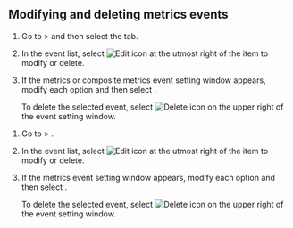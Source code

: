 ## Modifying and deleting metrics events

<Xclude product="npm">

1. Go to <Cmdname sid="event_statistic" className="uitext" /> &gt; <Cmdname sid="event_setting" className="uitext" /> and then select the <Cmdname sid="metrics" className="uitext" /> tab.

2. In the event list, select ![Edit icon](/img/ico-edit.svg) at the utmost right of the item to modify or delete.

3. If the metrics or composite metrics event setting window appears, modify each option and then select <Cmdname sid="save" className="uitext" />.

   To delete the selected event, select ![Delete icon](/img/ico-trash.svg) <Cmdname sid="delete" className="uitext" /> on the upper right of the event setting window.

</Xclude>

<InDoc product="npm">

1. Go to <Cmdname sid="event_statistic" className="uitext" /> &gt; <Cmdname sid="event_setting" className="uitext" />.

2. In the event list, select ![Edit icon](/img/ico-edit.svg) at the utmost right of the item to modify or delete.

3. If the metrics event setting window appears, modify each option and then select <Cmdname sid="save" className="uitext" />.

   To delete the selected event, select ![Delete icon](/img/ico-trash.svg) <Cmdname sid="delete" className="uitext" /> on the upper right of the event setting window.

</InDoc>
